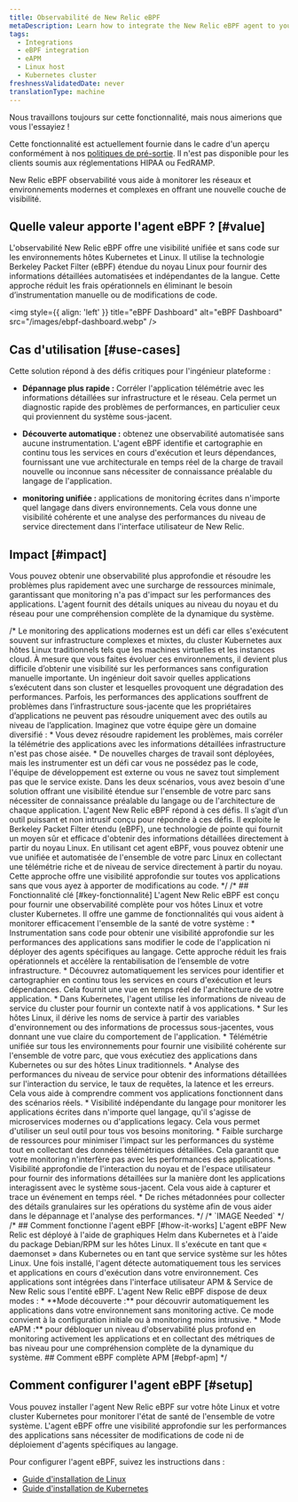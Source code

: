 ```yaml
---
title: Observabilité de New Relic eBPF
metaDescription: Learn how to integrate the New Relic eBPF agent to your Linux host and Kubernetes cluster.
tags:
  - Integrations
  - eBPF integration
  - eAPM
  - Linux host
  - Kubernetes cluster
freshnessValidatedDate: never
translationType: machine
---
```


<Callout title="Aperçu">
  Nous travaillons toujours sur cette fonctionnalité, mais nous aimerions que vous l&apos;essayiez !

  Cette fonctionnalité est actuellement fournie dans le cadre d&apos;un aperçu conformément à nos [politiques de pré-sortie](/docs/licenses/license-information/referenced-policies/new-relic-pre-release-policy/). Il n&apos;est pas disponible pour les clients soumis aux réglementations HIPAA ou FedRAMP.
</Callout>

New Relic eBPF observabilité vous aide à monitorer les réseaux et environnements modernes et complexes en offrant une nouvelle couche de visibilité.

## Quelle valeur apporte l&apos;agent eBPF ? [#value]

L&apos;observabilité New Relic eBPF offre une visibilité unifiée et sans code sur les environnements hôtes Kubernetes et Linux. Il utilise la technologie Berkeley Packet Filter (eBPF) étendue du noyau Linux pour fournir des informations détaillées automatisées et indépendantes de la langue. Cette approche réduit les frais opérationnels en éliminant le besoin d’instrumentation manuelle ou de modifications de code.

<img style={{ align: 'left' }} title="eBPF Dashboard" alt="eBPF Dashboard" src="/images/ebpf-dashboard.webp" />

## Cas d&apos;utilisation [#use-cases]

Cette solution répond à des défis critiques pour l&apos;ingénieur plateforme :

* **Dépannage plus rapide :** Corréler l&apos;application télémétrie avec les informations détaillées sur infrastructure et le réseau. Cela permet un diagnostic rapide des problèmes de performances, en particulier ceux qui proviennent du système sous-jacent.

* **Découverte automatique :** obtenez une observabilité automatisée sans aucune instrumentation. L&apos;agent eBPF identifie et cartographie en continu tous les services en cours d&apos;exécution et leurs dépendances, fournissant une vue architecturale en temps réel de la charge de travail nouvelle ou inconnue sans nécessiter de connaissance préalable du langage de l&apos;application.

* **monitoring unifiée :** applications de monitoring écrites dans n&apos;importe quel langage dans divers environnements. Cela vous donne une visibilité cohérente et une analyse des performances du niveau de service directement dans l&apos;interface utilisateur de New Relic.

## Impact [#impact]

Vous pouvez obtenir une observabilité plus approfondie et résoudre les problèmes plus rapidement avec une surcharge de ressources minimale, garantissant que monitoring n&apos;a pas d&apos;impact sur les performances des applications. L&apos;agent fournit des détails uniques au niveau du noyau et du réseau pour une compréhension complète de la dynamique du système.

/\* Le monitoring des applications modernes est un défi car elles s&apos;exécutent souvent sur infrastructure complexes et mixtes, du cluster Kubernetes aux hôtes Linux traditionnels tels que les machines virtuelles et les instances cloud. À mesure que vous faites évoluer ces environnements, il devient plus difficile d’obtenir une visibilité sur les performances sans configuration manuelle importante. Un ingénieur doit savoir quelles applications s’exécutent dans son cluster et lesquelles provoquent une dégradation des performances. Parfois, les performances des applications souffrent de problèmes dans l’infrastructure sous-jacente que les propriétaires d’applications ne peuvent pas résoudre uniquement avec des outils au niveau de l’application. Imaginez que votre équipe gère un domaine diversifié : \* Vous devez résoudre rapidement les problèmes, mais corréler la télémétrie des applications avec les informations détaillées infrastructure n&apos;est pas chose aisée. \* De nouvelles charges de travail sont déployées, mais les instrumenter est un défi car vous ne possédez pas le code, l&apos;équipe de développement est externe ou vous ne savez tout simplement pas que le service existe. Dans les deux scénarios, vous avez besoin d&apos;une solution offrant une visibilité étendue sur l&apos;ensemble de votre parc sans nécessiter de connaissance préalable du langage ou de l&apos;architecture de chaque application. L&apos;agent New Relic eBPF répond à ces défis. Il s’agit d’un outil puissant et non intrusif conçu pour répondre à ces défis. Il exploite le Berkeley Packet Filter étendu (eBPF), une technologie de pointe qui fournit un moyen sûr et efficace d&apos;obtenir des informations détaillées directement à partir du noyau Linux. En utilisant cet agent eBPF, vous pouvez obtenir une vue unifiée et automatisée de l&apos;ensemble de votre parc Linux en collectant une télémétrie riche et de niveau de service directement à partir du noyau. Cette approche offre une visibilité approfondie sur toutes vos applications sans que vous ayez à apporter de modifications au code. \*/ /\* ## Fonctionnalité clé \[#key-fonctionnalité] L&apos;agent New Relic eBPF est conçu pour fournir une observabilité complète pour vos hôtes Linux et votre cluster Kubernetes. Il offre une gamme de fonctionnalités qui vous aident à monitorer efficacement l&apos;ensemble de la santé de votre système : \* Instrumentation sans code pour obtenir une visibilité approfondie sur les performances des applications sans modifier le code de l&apos;application ni déployer des agents spécifiques au langage. Cette approche réduit les frais opérationnels et accélère la rentabilisation de l’ensemble de votre infrastructure. \* Découvrez automatiquement les services pour identifier et cartographier en continu tous les services en cours d&apos;exécution et leurs dépendances. Cela fournit une vue en temps réel de l&apos;architecture de votre application. \* Dans Kubernetes, l&apos;agent utilise les informations de niveau de service du cluster pour fournir un contexte natif à vos applications. \* Sur les hôtes Linux, il dérive les noms de service à partir des variables d&apos;environnement ou des informations de processus sous-jacentes, vous donnant une vue claire du comportement de l&apos;application. \* Télémétrie unifiée sur tous les environnements pour fournir une visibilité cohérente sur l&apos;ensemble de votre parc, que vous exécutiez des applications dans Kubernetes ou sur des hôtes Linux traditionnels. \* Analyse des performances du niveau de service pour obtenir des informations détaillées sur l&apos;interaction du service, le taux de requêtes, la latence et les erreurs. Cela vous aide à comprendre comment vos applications fonctionnent dans des scénarios réels. \* Visibilité indépendante du langage pour monitorer les applications écrites dans n&apos;importe quel langage, qu&apos;il s&apos;agisse de microservices modernes ou d&apos;applications legacy. Cela vous permet d&apos;utiliser un seul outil pour tous vos besoins monitoring. \* Faible surcharge de ressources pour minimiser l&apos;impact sur les performances du système tout en collectant des données télémétriques détaillées. Cela garantit que votre monitoring n&apos;interfère pas avec les performances des applications. \* Visibilité approfondie de l&apos;interaction du noyau et de l&apos;espace utilisateur pour fournir des informations détaillées sur la manière dont les applications interagissent avec le système sous-jacent. Cela vous aide à capturer et trace un événement en temps réel. \* De riches métadonnées pour collecter des détails granulaires sur les opérations du système afin de vous aider dans le dépannage et l&apos;analyse des performances. \*/ /\* \`IMAGE Needed\` \*/ /\* ## Comment fonctionne l&apos;agent eBPF \[#how-it-works] L&apos;agent eBPF New Relic est déployé à l&apos;aide de graphiques Helm dans Kubernetes et à l&apos;aide du package Debian/RPM sur les hôtes Linux. Il s&apos;exécute en tant que « daemonset » dans Kubernetes ou en tant que service système sur les hôtes Linux. Une fois installé, l&apos;agent détecte automatiquement tous les services et applications en cours d&apos;exécution dans votre environnement. Ces applications sont intégrées dans l&apos;interface utilisateur APM &amp; Service de New Relic sous l&apos;entité eBPF. L&apos;agent New Relic eBPF dispose de deux modes : \* \*\*Mode découverte :\*\* pour découvrir automatiquement les applications dans votre environnement sans monitoring active. Ce mode convient à la configuration initiale ou à monitoring moins intrusive. \* Mode eAPM :\*\* pour débloquer un niveau d&apos;observabilité plus profond en monitoring activement les applications et en collectant des métriques de bas niveau pour une compréhension complète de la dynamique du système. ## Comment eBPF complète APM \[#ebpf-apm] \*/

## Comment configurer l&apos;agent eBPF [#setup]

Vous pouvez installer l&apos;agent New Relic eBPF sur votre hôte Linux et votre cluster Kubernetes pour monitorer l&apos;état de santé de l&apos;ensemble de votre système. L&apos;agent eBPF offre une visibilité approfondie sur les performances des applications sans nécessiter de modifications de code ni de déploiement d&apos;agents spécifiques au langage.

Pour configurer l&apos;agent eBPF, suivez les instructions dans :

* [Guide d&apos;installation de Linux](/docs/ebpf/linux-installation/)
* [Guide d&apos;installation de Kubernetes](/docs/ebpf/k8s-installation/)